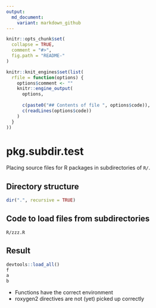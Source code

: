 ```yaml
---
output:
  md_document:
    variant: markdown_github
---
```


<!-- README.md is generated from README.Rmd. Please edit that file -->

```r
knitr::opts_chunk$set(
  collapse = TRUE,
  comment = "#>",
  fig.path = "README-"
)

knitr::knit_engines$set(list(
  rfile = function(options) {
    options$comment <- ""
    knitr::engine_output(
      options,
      
      c(paste0("## Contents of file ", options$code)),
      c(readLines(options$code))
    )
  }
))
```

# pkg.subdir.test

Placing source files for R packages in subdirectories of `R/`.

## Directory structure

```r
dir(".", recursive = TRUE)
```

## Code to load files from subdirectories

```rfile
R/zzz.R
```

## Result

```r
devtools::load_all()
f
a
b
```

- Functions have the correct environment
- roxygen2 directives are not (yet) picked up correctly
